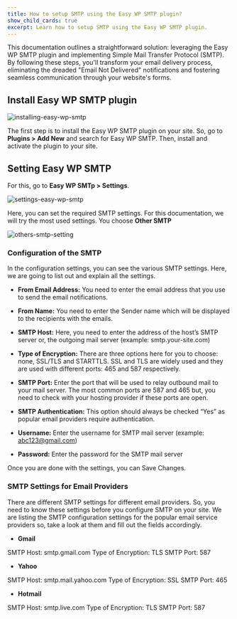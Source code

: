 ```yaml
---
title: How to setup SMTP using the Easy WP SMTP plugin?
show_child_cards: true
excerpt: Learn how to setup SMTP using the Easy WP SMTP plugin.
---
```


This documentation outlines a straightforward solution: leveraging the Easy WP SMTP plugin and implementing Simple Mail Transfer Protocol (SMTP). By following these steps, you'll transform your email delivery process, eliminating the dreaded "Email Not Delivered" notifications and fostering seamless communication through your website's forms.

## Install Easy WP SMTP plugin

![installing-easy-wp-smtp](https://github.com/Masteriyo/masteriyo-docs/assets/75772539/03b4f869-13a8-48d3-a46c-f95e615a4b9b)

The first step is to install the Easy WP SMTP plugin on your site. So, go to **Plugins > Add New** and search for Easy WP SMTP. Then, install and activate the plugin to your site.

## Setting Easy WP SMTP

For this, go to **Easy WP SMTp > Settings**.

![settings-easy-wp-smtp](https://github.com/Masteriyo/masteriyo-docs/assets/75772539/66b311b5-e69a-45a3-a21e-5f048653b614)

Here, you can set the required SMTP settings. For this documentation, we will try the most used settings. You choose **Other SMTP**

![others-smtp-setting](https://github.com/Masteriyo/masteriyo-docs/assets/75772539/de26f080-0d67-4937-aec1-9696da0a2dca)

### Configuration of the SMTP

In the configuration settings, you can see the various SMTP settings. Here, we are going to list out and explain all the settings.

- **From Email Address:** You need to enter the email address that you use to send the email notifications.

- **From Name:** You need to enter the Sender name which will be displayed to the recipients with the emails.

- **SMTP Host:** Here, you need to enter the address of the host’s SMTP server or, the outgoing mail server (example: smtp.your-site.com)

- **Type of Encryption:** There are three options here for you to choose: none, SSL/TLS and STARTTLS. SSL and TLS are widely used and they are used with different ports: 465 and 587 respectively.

- **SMTP Port:** Enter the port that will be used to relay outbound mail to your mail server. The most common ports are 587 and 465 but, you need to check with your hosting provider if these ports are open.

- **SMTP Authentication:** This option should always be checked “Yes” as popular email providers require authentication.

- **Username:** Enter the username for SMTP mail server (example: abc123@gmail.com)

- **Password:** Enter the password for the SMTP mail server

Once you are done with the settings, you can Save Changes.

### SMTP Settings for Email Providers

There are different SMTP settings for different email providers. So, you need to know these settings before you configure SMTP on your site. We are listing the SMTP configuration settings for the popular email service providers so, take a look at them and fill out the fields accordingly.

- **Gmail**

SMTP Host: smtp.gmail.com
Type of Encryption: TLS
SMTP Port: 587

- **Yahoo**

SMTP Host: smtp.mail.yahoo.com
Type of Encryption: SSL
SMTP Port: 465

- **Hotmail**

SMTP Host: smtp.live.com
Type of Encryption: TLS
SMTP Port: 587
